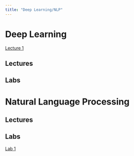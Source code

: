 ```yaml
---
title: "Deep Learning/NLP"
---
```



# Deep Learning

[Lecture 1](dl_lec1.qmd)

## Lectures

## Labs

# Natural Language Processing

## Lectures

## Labs

[Lab 1](nlp_lab1.qmd)

